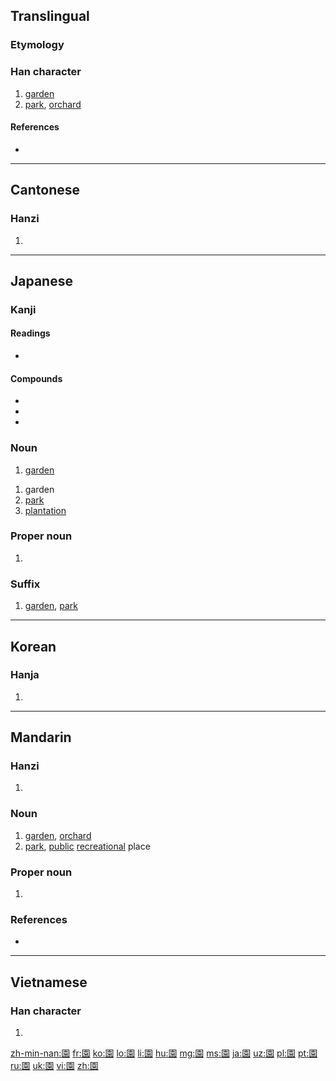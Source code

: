 {{also|园}}
==Translingual==

===Etymology===
{{Han compound|囗|袁|c1=s|c2=p|t1=fence|ls=psc}}

===Han character===
{{Han char|rn=31|rad=囗|as=10|sn=13|four=6023<sub>2</sub>|canj=田土口女 (WGRV)|ids=⿴[[囗]][[袁]]}}

# [[garden]]
# [[park]], [[orchard]]

====References====
* {{Han ref|kx=0220.080|dkj=04818|dj=0451.130|hdz=10723.040|uh=5712|ud=22290|bh=B6E9|bd=46825}}

----

==Cantonese==

===Hanzi===
{{yue-hanzi|jyut=[[jyun4]]|y=yun4|sim=园}}

# {{defn|lang=yue|sort=囗10}}

----

==Japanese==

===Kanji===
{{ja-kanji|grade=2|rs=囗10}}

====Readings====
* {{ja-readings
|goon=[[おん]] (on) < [[をん]] (won)
|kanon=[[えん]] (en) < [[ゑん]] (wen)
|kun=[[その]] (sono), [[おん]] (on)}}

====Compounds====
* {{ja-r|動物園|gloss=zoo|どうぶつえん}}
* {{ja-r|薔薇園|gloss=rose garden|ばらえん}}
* {{ja-r|公園|gloss=park|こうえん}}

===Noun===
{{ja-noun|えん}}

# [[garden]]

{{ja-noun|その}}
# garden
# [[park]]
# [[plantation]]

===Proper noun===
{{ja-pos|その|proper}}

# {{surname|lang=ja|sort=その}}

===Suffix===
{{ja-pos|えん|suffix}}
# [[garden]], [[park]]

----

==Korean==

===Hanja===
{{ko-hanja|hangeul=[[원]]|rv=won|mr=wŏn}}

# {{defn|lang=ko|sort=囗10}}

----

==Mandarin==

===Hanzi===
{{cmn-hanzi|sim=园|pin=[[yuán]] ([[yuan2]])|wg=yüan<sup>2</sup>}}

# {{defn|lang=cmn|sort=囗10}}

===Noun===
{{cmn-noun|t|sim=园|pin=yuán|pint=yuan2}}

# [[garden]], [[orchard]]
# [[park]], [[public]] [[recreational]] place

===Proper noun===
{{cmn-proper noun|t|sim=园|pin=Yuán|pint=Yuan2}}

# {{surname|lang=cmn}}

===References===
* {{cite web
| url = http://www.mdbg.net/chindict/chindict.php?page=worddict&wdrst=0&wdqb=園
| title = 園
| work = MDBG English to Chinese dictionary ( Based on CC-CEDICT )
| language = Mandarin/English
| accessdate = 2014-02-24}}
----

==Vietnamese==

===Han character===
{{vi-hantu|[[viên]], [[vườn]]|rs=囗10}}

# {{defn|lang=vi|sort=囗10}}

[[zh-min-nan:園]]
[[fr:園]]
[[ko:園]]
[[lo:園]]
[[li:園]]
[[hu:園]]
[[mg:園]]
[[ms:園]]
[[ja:園]]
[[uz:園]]
[[pl:園]]
[[pt:園]]
[[ru:園]]
[[uk:園]]
[[vi:園]]
[[zh:園]]